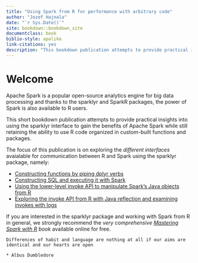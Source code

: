 ```yaml
--- 
title: "Using Spark from R for performance with arbitrary code"
author: "Jozef Hajnala"
date: "`r Sys.Date()`"
site: bookdown::bookdown_site
documentclass: book
biblio-style: apalike
link-citations: yes
description: "This bookdown publication attempts to provide practical insights into using the sparklyr interface to gain the benefits of Apache Spark while still retaining the ability to use R code organized in custom-built functions and packages."
---
```


# Welcome

Apache Spark is a popular open-source analytics engine for big data processing and thanks to the sparklyr and SparkR packages, the power of Spark is also available to R users.

This short bookdown publication attempts to provide practical insights into using the sparklyr interface to gain the benefits of Apache Spark while still retaining the ability to use R code organized in custom-built functions and packages. 

The focus of this publication is on exploring the *different interfaces* avaialable for communication between R and Spark using the sparklyr package, namely:

- [Constructing functions by piping dplyr verbs](constructing-functions-by-piping-dplyr-verbs.html)
- [Constructing SQL and executing it with Spark](constructing-sql-and-executing-it-with-spark.html)
- [Using the lower-level invoke API to manipulate Spark’s Java objects from R](using-the-lower-level-invoke-api-to-manipulate-sparks-java-objects-from-r.html)
- [Exploring the invoke API from R with Java reflection and examining invokes with logs](exploring-the-invoke-api-from-r-with-java-reflection-and-examining-invokes-with-logs.html)

If you are interested in the sparklyr package and working with Spark from R in general, we strongly recommend the _very comprehensive [Mastering Spark with R](https://therinspark.com/) book_ available online for free.

```block
Differences of habit and language are nothing at all if our aims are identical and our hearts are open

* Albus Dumbledore
```